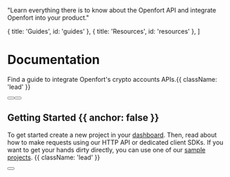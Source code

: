 
  "Learn everything there is to know about the Openfort API and integrate Openfort into your product."

  { title: 'Guides', id: 'guides' },
  { title: 'Resources', id: 'resources' },
]

<HeroPattern />

# Documentation

Find a guide to integrate Openfort's crypto accounts APIs.{{ className: 'lead' }}

<div className="not-prose mb-16 mt-6 flex gap-3">
  <Button href="/quickstart" arrow="right" children="Quickstart" />
  <Button href="/libraries" variant="outline" children="Explore SDKs" />
</div>

## Getting Started {{ anchor: false }}

To get started create a new project in your [dashboard](https://dashboard.openfort.xyz). 
Then, read about how to make requests using our HTTP API or dedicated client SDKs. If you want to get your hands dirty directly, you can use one of our [sample projects](/examples). {{ className: 'lead' }}

<div className="not-prose">
  <Button
    href="https://dashboard.openfort.xyz"
    variant="text"
    arrow="right"
    children="Get your API key"
  />
</div>

<Guides />

<Resources />
